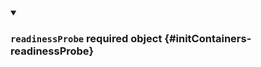 
<details className="config-field" data-expandable="false" open>
<summary>

### `readinessProbe` <span className="config-field-required" data-required="false">required</span> <span className="config-field-type">object</span> <span className="config-field-default"></span> <span className="config-field-enum"></span> {#initContainers-readinessProbe}



</summary>



</details>

